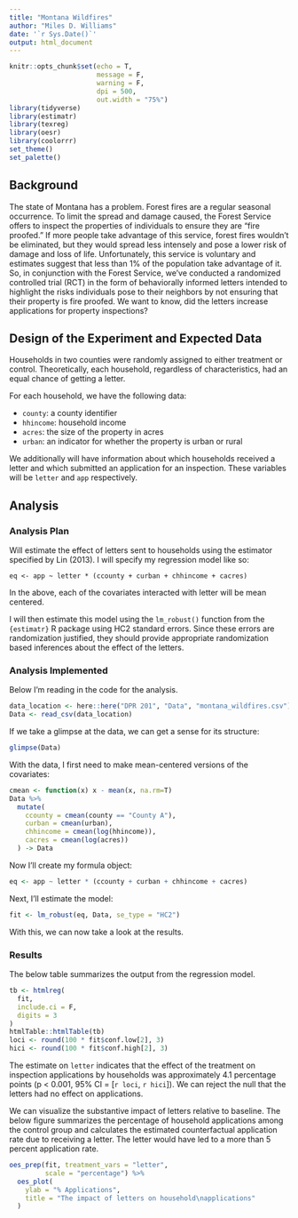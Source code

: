 ```yaml
---
title: "Montana Wildfires"
author: "Miles D. Williams"
date: '`r Sys.Date()`'
output: html_document
---
```


```r
knitr::opts_chunk$set(echo = T,
                      message = F,
                      warning = F,
                      dpi = 500,
                      out.width = "75%")
library(tidyverse)
library(estimatr)
library(texreg)
library(oesr)
library(coolorrr)
set_theme()
set_palette()
```

## Background

The state of Montana has a problem. Forest fires are a regular seasonal occurrence. To limit the spread and damage caused, the Forest Service offers to inspect the properties of individuals to ensure they are "fire proofed." If more people take advantage of this service, forest fires wouldn't be eliminated, but they would spread less intensely and pose a lower risk of damage and loss of life. Unfortunately, this service is voluntary and estimates suggest that less than 1\% of the population take advantage of it. So, in conjunction with the Forest Service, we've conducted a randomized controlled trial (RCT) in the form of behaviorally informed letters intended to highlight the risks individuals pose to their neighbors by not ensuring that their property is fire proofed. We want to know, did the letters increase applications for property inspections?


## Design of the Experiment and Expected Data

Households in two counties were randomly assigned to either treatment or control. Theoretically, each household, regardless of characteristics, had an equal chance of getting a letter.

For each household, we have the following data:

- `county`: a county identifier
- `hhincome`: household income
- `acres`: the size of the property in acres
- `urban`: an indicator for whether the property is urban or rural

We additionally will have information about which households received a letter and which submitted an application for an inspection. These variables will be `letter` and `app` respectively.

## Analysis

### Analysis Plan

Will estimate the effect of letters sent to households using the estimator specified by Lin (2013). I will specify my regression model like so:

```
eq <- app ~ letter * (ccounty + curban + chhincome + cacres)
```

In the above, each of the covariates interacted with letter will be mean centered.

I will then estimate this model using the `lm_robust()` function from the `{estimatr}` R package using HC2 standard errors. Since these errors are randomization justified, they should provide appropriate randomization based inferences about the effect of the letters.


### Analysis Implemented

Below I'm reading in the code for the analysis.
```r
data_location <- here::here("DPR 201", "Data", "montana_wildfires.csv")
Data <- read_csv(data_location)
```

If we take a glimpse at the data, we can get a sense for its structure:
```r
glimpse(Data)
```

With the data, I first need to make mean-centered versions of the covariates:
```r
cmean <- function(x) x - mean(x, na.rm=T)
Data %>%
  mutate(
    ccounty = cmean(county == "County A"),
    curban = cmean(urban),
    chhincome = cmean(log(hhincome)),
    cacres = cmean(log(acres))
  ) -> Data
```

Now I'll create my formula object:
```r
eq <- app ~ letter * (ccounty + curban + chhincome + cacres)
```

Next, I'll estimate the model:
```r
fit <- lm_robust(eq, Data, se_type = "HC2")
```

With this, we can now take a look at the results.

### Results

The below table summarizes the output from the regression model.
```r
tb <- htmlreg(
  fit,
  include.ci = F,
  digits = 3
)
htmlTable::htmlTable(tb)
loci <- round(100 * fit$conf.low[2], 3)
hici <- round(100 * fit$conf.high[2], 3)
```

The estimate on `letter` indicates that the effect of the treatment on inspection applications by households was approximately 4.1 percentage points (p < 0.001, 95% CI = [`r loci`, `r hici`]). We can reject the null that the letters had no effect on applications. 

We can visualize the substantive impact of letters relative to baseline. The below figure summarizes the percentage of household applications among the control group and calculates the estimated counterfactual application rate due to receiving a letter. The letter would have led to a more than 5 percent application rate.
```r
oes_prep(fit, treatment_vars = "letter",
         scale = "percentage") %>%
  oes_plot(
    ylab = "% Applications",
    title = "The impact of letters on household\napplications"
  )
```

